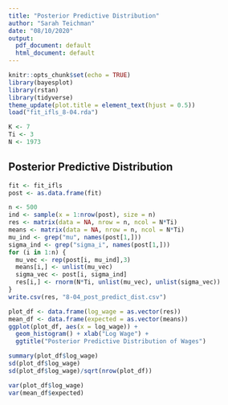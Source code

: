 ```yaml
---
title: "Posterior Predictive Distribution"
author: "Sarah Teichman"
date: "08/10/2020"
output:
  pdf_document: default
  html_document: default
---
```


```r
knitr::opts_chunk$set(echo = TRUE)
library(bayesplot)
library(rstan)
library(tidyverse)
theme_update(plot.title = element_text(hjust = 0.5))
load("fit_ifls_8-04.rda")
```

```r
K <- 7
Ti <- 3
N <- 1973
```

## Posterior Predictive Distribution


```r
fit <- fit_ifls
post <- as.data.frame(fit)
```

```r
n <- 500
ind <- sample(x = 1:nrow(post), size = n)
res <- matrix(data = NA, nrow = n, ncol = N*Ti)
means <- matrix(data = NA, nrow = n, ncol = N*Ti)
mu_ind <- grep("mu", names(post[1,]))
sigma_ind <- grep("sigma_i", names(post[1,]))
for (i in 1:n) {
  mu_vec <- rep(post[i, mu_ind],3)
  means[i,] <- unlist(mu_vec)
  sigma_vec <- post[i, sigma_ind]
  res[i,] <- rnorm(N*Ti, unlist(mu_vec), unlist(sigma_vec))
}
write.csv(res, "8-04_post_predict_dist.csv")
```

```r
plot_df <- data.frame(log_wage = as.vector(res))
mean_df <- data.frame(expected = as.vector(means))
ggplot(plot_df, aes(x = log_wage)) + 
  geom_histogram() + xlab("Log Wage") +
  ggtitle("Posterior Predictive Distribution of Wages")
```

```r
summary(plot_df$log_wage)
sd(plot_df$log_wage)
sd(plot_df$log_wage)/sqrt(nrow(plot_df))
```

```r
var(plot_df$log_wage)
var(mean_df$expected)
```


